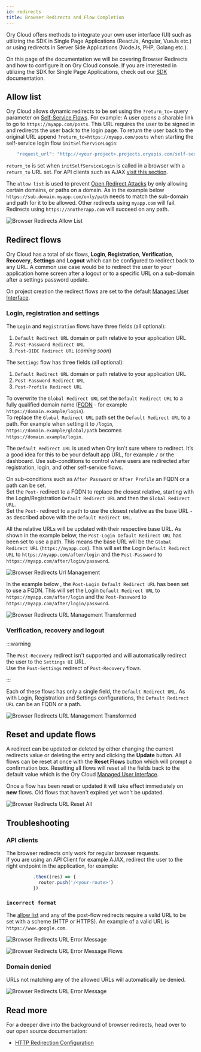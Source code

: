 ```yaml
---
id: redirects
title: Browser Redirects and Flow Completion
---
```


Ory Cloud offers methods to integrate your own user interface (UI) such as
utilizing the SDK in Single Page Applications (ReactJs, Angular, VueJs etc.) or
using redirects in Server Side Applications (NodeJs, PHP, Golang etc.).

On this page of the documentation we will be covering Browser Redirects and how
to configure it on Ory Cloud console. If you are interested in utilizing the SDK
for Single Page Applications, check out our [SDK](./services-api.mdx)
documentation.

## Allow list

Ory Cloud allows dynamic redirects to be set using the `?return_to=` query
parameter on [Self-Service Flows](./self-service.mdx). For example: A user opens
a sharable link to go to `https://myapp.com/posts`. This URL requires the user
to be signed in and redirects the user back to the login page. To return the
user back to the original URL append `?return_to=https://myapp.com/posts` when
starting the self-service login flow `initSelfServiceLogin`:

```js
    "request_url": "http://<your-project>.projects.oryapis.com/self-service/login/browser?return_to=...",
```

`return_to` is set when `initSelfServiceLogin` is called in a browser with a
`return_to` URL set. For API clients such as AJAX
[visit this section](#api-clients).

The `allow list` is used to prevent
[Open Redirect Attacks](https://cheatsheetseries.owasp.org/cheatsheets/Unvalidated_Redirects_and_Forwards_Cheat_Sheet.html)
by only allowing certain domains, or paths on a domain. As in the example below
`https://sub.domain.myapp.com/only/path` needs to match the sub-domain and path
for it to be allowed. Other redirects using `myapp.com` will fail. Redirects
using `https://anotherapp.com` will succeed on any path.

![Browser Redirects Allow List](/images/browser-redirects/browser-redirects-allow-list.png)

## Redirect flows

Ory Cloud has a total of six flows, **Login**, **Registration**,
**Verification**, **Recovery**, **Settings** and **Logout** which can be
configured to redirect back to any URL. A common use case would be to redirect
the user to your application home screen after a logout or to a specific URL on
a sub-domain after a settings password update.

On project creation the redirect flows are set to the default
[Managed User Interface](./managed-ui.mdx).

### Login, registration and settings

The `Login` and `Registration` flows have three fields (all optional):

1. `Default Redirect URL` domain or path relative to your application URL
2. `Post-Password Redirect URL`
3. `Post-OIDC Redirect URL` (_coming soon_)

The `Settings` flow has three fields (all optional):

1. `Default Redirect URL` domain or path relative to your application URL
2. `Post-Password Redirect URL`
3. `Post-Profile Redirect URL`

To overwrite the `Global Redirect URL` set the `Default Redirect URL` to a fully
qualified domain name
([FQDN](https://en.wikipedia.org/wiki/Fully_qualified_domain_name) - for example
`https://domain.example/login`).  
To replace the `Global Redirect URL` path set the `Default Redirect URL` to a
path. For example when setting it to `/login`,
`https://domain.example/global/path` becomes `https://domain.example/login`.

The `Default Redirect URL` is used when Ory isn't sure where to redirect. It’s a
good idea for this to be your default app URL, for example `/` or the dashboard.
Use sub-conditions to control where users are redirected after registration,
login, and other self-service flows.

On sub-conditions such as `After Password` or `After Profile` an FQDN or a path
can be set.  
Set the `Post-` redirect to a FQDN to replace the closest relative, starting
with the Login/Registration `Default Redirect URL` and then the
`Global Redirect URL`.  
Set the `Post-` redirect to a path to use the closest relative as the base URL -
as described above with the `Default Redirect URL`.

All the relative URLs will be updated with their respective base URL. As shown
in the example below, the `Post-Login Default Redirect URL` has been set to use
a path. This means the base URL will be the `Global Redirect URL`
(`https://myapp.com`). This will set the Login `Default Redirect URL` to
`https://myapp.com/after/login` and the `Post-Password` to
`https://myapp.com/after/login/password`.

![Browser Redirects Url Management](/images/browser-redirects/browser-redirects-url-management.png)

In the example below , the `Post-Login Default Redirect URL` has been set to use
a FQDN. This will set the Login `Default Redirect URL` to
`https://myapp.com/after/login` and the `Post-Password` to
`https://myapp.com/after/login/password`.

![Browser Redirects URL Management Transformed](/images/browser-redirects/browser-redirects-url-management-2.png)

### Verification, recovery and logout

:::warning

The `Post-Recovery` redirect isn't supported and will automatically redirect the
user to the `Settings UI` URL.  
Use the `Post-Settings` redirect of `Post-Recovery` flows.

:::

Each of these flows has only a single field, the `Default Redirect URL`. As with
Login, Registration and Settings configurations, the `Default Redirect URL` can
be an FQDN or a path.

![Browser Redirects URL Management Transformed](/images/browser-redirects/browser-redirects-url-management-3.png)

## Reset and update flows

A redirect can be updated or deleted by either changing the current redirects
value or deleting the entry and clicking the **Update** button. All flows can be
reset at once with the **Reset Flows** button which will prompt a confirmation
box. Resetting all flows will reset all the fields back to the default value
which is the Ory Cloud [Managed User Interface](./managed-ui.mdx).

Once a flow has been reset or updated it will take effect immediately on **new**
flows. Old flows that haven't expired yet won't be updated.

![Browser Redirects URL Reset All](/images/browser-redirects/browser-redirects-reset-all.png)

## Troubleshooting

### API clients

The browser redirects only work for regular browser requests.  
If you are using an API Client for example AJAX, redirect the user to the right
endpoint in the application, for example:

```ts
          .then((res) => {
            router.push('/<your-route>')
          })
```

### `incorrect format`

The [allow list](#allow-list) and any of the post-flow redirects require a valid
URL to be set with a scheme (HTTP or HTTPS). An example of a valid URL is
`https://www.google.com`.

![Browser Redirects URL Error Message](/images/browser-redirects/browser-redirects-error-messages-1.png)

![Browser Redirects URL Error Message Flows](/images/browser-redirects/browser-redirects-error-messages-flows.png)

### Domain denied

URLs not matching any of the allowed URLs will automatically be denied.

![Browser Redirects URL Error Message](/images/browser-redirects/browser-redirects-error-messages-2.png)

## Read more

For a deeper dive into the background of browser redirects, head over to our
open source documentation:

- [HTTP Redirection Configuration](https://www.ory.sh/kratos/docs/concepts/browser-redirect-flow-completion)
